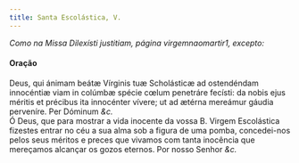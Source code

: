 ```yaml
---
title: Santa Escolástica, V.
---
```


<em>Como na Missa Dilexísti justitiam, página virgemnaomartir1, excepto:</em>

<h4 class="text-center">Oração</h4>
<div class="container-fluid">
  <div class="row">
    <div class="col-6 dropcaps text-justify">
      Deus, qui ánimam beátæ Vírginis tuæ Scholásticæ ad ostendéndam innocéntiæ
      viam in colúmbæ spécie cœlum penetráre fecísti: da nobis ejus méritis et
      précibus ita innocénter vívere; ut ad ætérna mereámur gáudia perveníre.
      Per Dóminum <em>&c.</em>
    </div>
    <div class="col-6 dropcaps text-justify">
      Ó Deus, que para mostrar a vida inocente da vossa B. Virgem Escolástica
      fizestes entrar no céu a sua alma sob a figura de uma pomba, concedei-nos
      pelos seus méritos e preces que vivamos com tanta inocência que mereçamos
      alcançar os gozos eternos. Por nosso Senhor <em>&c.</em>
    </div>
  </div>
</div>
